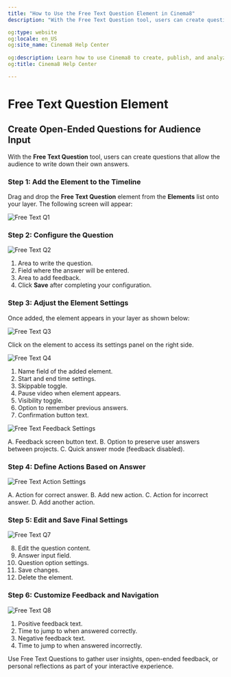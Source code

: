 ---
title: "How to Use the Free Text Question Element in Cinema8"
description: "With the Free Text Question tool, users can create questions for the audience to write down their own answers."

og:type: website
og:locale: en_US
og:site_name: Cinema8 Help Center
 
og:description: Learn how to use Cinema8 to create, publish, and analyze interactive videos.
og:title: Cinema8 Help Center

---


# Free Text Question Element

## Create Open-Ended Questions for Audience Input

With the **Free Text Question** tool, users can create questions that allow the audience to write down their own answers.

<Steps>

### Step 1: Add the Element to the Timeline

Drag and drop the **Free Text Question** element from the **Elements** list onto your layer. The following screen will appear:

![Free Text Q1](/screenshot/questions/freeTextQ1.webp)

### Step 2: Configure the Question

![Free Text Q2](/screenshot/questions/freeTextQ2.webp)

1. Area to write the question.
2. Field where the answer will be entered.
3. Area to add feedback.
4. Click **Save** after completing your configuration.

### Step 3: Adjust the Element Settings

Once added, the element appears in your layer as shown below:

![Free Text Q3](/screenshot/questions/freeTextQ3.webp)

Click on the element to access its settings panel on the right side.

![Free Text Q4](/screenshot/questions/freeTextQ4.webp)

1. Name field of the added element.
2. Start and end time settings.
3. Skippable toggle.
4. Pause video when element appears.
5. Visibility toggle.
6. Option to remember previous answers.
7. Confirmation button text.

![Free Text Feedback Settings](/screenshot/questions/freeTextQ5.webp)

A. Feedback screen button text.
B. Option to preserve user answers between projects.
C. Quick answer mode (feedback disabled).

### Step 4: Define Actions Based on Answer

![Free Text Action Settings](/screenshot/questions/freeTextQ6.webp)

A. Action for correct answer.
B. Add new action.
C. Action for incorrect answer.
D. Add another action.

### Step 5: Edit and Save Final Settings

![Free Text Q7](/screenshot/questions/freeTextQ7.webp)

8. Edit the question content.
9. Answer input field.
10. Question option settings.
11. Save changes.
12. Delete the element.

### Step 6: Customize Feedback and Navigation

![Free Text Q8](/screenshot/questions/freeTextQ8.webp)

1. Positive feedback text.
2. Time to jump to when answered correctly.
3. Negative feedback text.
4. Time to jump to when answered incorrectly.

</Steps>

<Callout type="info">
Use Free Text Questions to gather user insights, open-ended feedback, or personal reflections as part of your interactive experience.
</Callout>
